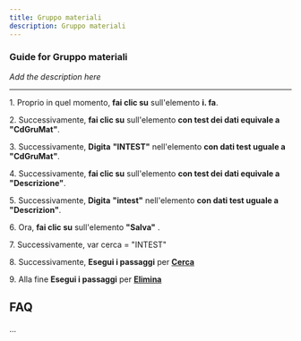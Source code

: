 ```yaml
---
title: Gruppo materiali
description: Gruppo materiali
---
```


### Guide for Gruppo materiali

*Add the description here*

___

1\. Proprio in quel momento, **fai clic su** sull'elemento **i. fa**.  
  
2\. Successivamente, **fai clic su** sull'elemento **con test dei dati equivale a "CdGruMat"**.  
  
3\. Successivamente, **Digita** **"INTEST"** nell'elemento **con dati test uguale a "CdGruMat"**.  
  
4\. Successivamente, **fai clic su** sull'elemento **con test dei dati equivale a "Descrizione"**.  
  
5\. Successivamente, **Digita** **"intest"** nell'elemento **con dati test uguale a "Descrizion"**.  
  
6\. Ora, **fai clic su** sull'elemento **"Salva"** .  
  
7\. Successivamente, var cerca = "INTEST"  
  
8\. Successivamente, **Esegui i passaggi** per **[Cerca](../docs/Z_Operazioni%20base/Cerca)**  
  
9\. Alla fine **Esegui i passaggi** per **[Elimina](../docs/Z_Operazioni%20base/Elimina)**

FAQ
---

...